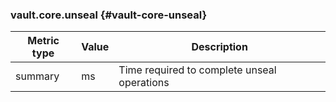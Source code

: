 ### vault.core.unseal {#vault-core-unseal}

Metric type | Value | Description
----------- | ----- | -----------
summary     | ms    | Time required to complete unseal operations
